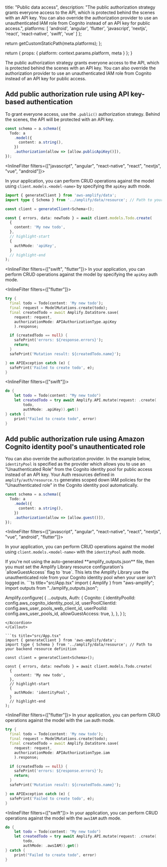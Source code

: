 
  title: "Public data access",
  description: "The public authorization strategy grants everyone access to the API, which is protected behind the scenes with an API key. You can also override the authorization provider to use an unauthenticated IAM role from Cognito instead of an API key for public access.",
  platforms: [
    'android',
    'angular',
    'flutter',
    'javascript',
    'nextjs',
    'react',
    'react-native',
    'swift',
    'vue'
  ]
};

  return getCustomStaticPath(meta.platforms);
};

  return {
    props: {
      platform: context.params.platform,
      meta
    }
  };
}

The public authorization strategy grants everyone access to the API, which is protected behind the scenes with an API key. You can also override the authorization provider to use an unauthenticated IAM role from Cognito instead of an API key for public access.

## Add public authorization rule using API key-based authentication

To grant everyone access, use the `.public()` authorization strategy. Behind the scenes, the API will be protected with an API key.

```ts title="amplify/data/resource.ts"
const schema = a.schema({
  Todo: a
    .model({
      content: a.string(),
    })
    .authorization(allow => [allow.publicApiKey()]),
});
```

<InlineFilter filters={["javascript", "angular", "react-native", "react", "nextjs", "vue", "android"]}>

In your application, you can perform CRUD operations against the model using `client.models.<model-name>` by specifying the `apiKey` auth mode.

```ts
import { generateClient } from 'aws-amplify/data';
import type { Schema } from '../amplify/data/resource'; // Path to your backend resource definition

const client = generateClient<Schema>();

const { errors, data: newTodo } = await client.models.Todo.create(
  {
    content: 'My new todo',
  },
  // highlight-start
  {
    authMode: 'apiKey',
  }
  // highlight-end
);
```

</InlineFilter>

<InlineFilter filters={["swift", "flutter"]}>
In your application, you can perform CRUD operations against the model by specifying the `apiKey` auth mode.
</InlineFilter>

<InlineFilter filters={["flutter"]}>

```dart
try {
  final todo = Todo(content: 'My new todo');
  final request = ModelMutations.create(todo);
  final createdTodo = await Amplify.DataStore.save(
    request: request, 
    authorizationMode: APIAuthorizationType.apiKey
    ).response;

  if (createdTodo == null) {
    safePrint('errors: ${response.errors}');
    return;
  }
  safePrint('Mutation result: ${createdTodo.name}');

} on APIException catch (e) {
  safePrint('Failed to create todo', e);
}
```

</InlineFilter>

<InlineFilter filters={["swift"]}>

```swift
do {
    let todo = Todo(content: "My new todo")
    let createdTodo = try await Amplify.API.mutate(request: .create(
        todo,
        authMode: .apiKey)).get()
} catch {
    print("Failed to create todo", error)
}
```

</InlineFilter>

## Add public authorization rule using Amazon Cognito identity pool's unauthenticated role

You can also override the authorization provider. In the example below, `identityPool` is specified as the provider which allows you to use an "Unauthenticated Role" from the Cognito identity pool for public access instead of an API key. Your Auth resources defined in `amplify/auth/resource.ts` generates scoped down IAM policies for the "Unauthenticated role" in the Cognito identity pool automatically.

```ts title="amplify/data/resource.ts"
const schema = a.schema({
  Todo: a
    .model({
      content: a.string(),
    })
    .authorization(allow => [allow.guest()]),
});
```

<InlineFilter filters={["javascript", "angular", "react-native", "react", "nextjs", "vue", "android", "flutter"]}>

In your application, you can perform CRUD operations against the model using `client.models.<model-name>` with the `identityPool` auth mode.

<Callout info>
If you're not using the auto-generated **amplify_outputs.json** file, then you must set the Amplify Library resource configuration's `allowGuestAccess` flag to `true`. This lets the Amplify Library use the unauthenticated role from your Cognito identity pool when your user isn't logged in.

<Accordion title="Amplify configuration">
```ts title="src/App.tsx"
import { Amplify } from "aws-amplify";
import outputs from "../amplify_outputs.json";

Amplify.configure(
  {
    ...outputs,
    Auth: {
      Cognito: {
        identityPoolId: config.aws_cognito_identity_pool_id,
        userPoolClientId: config.aws_user_pools_web_client_id,
        userPoolId: config.aws_user_pools_id,
        allowGuestAccess: true,
      },
    },
  }
);
```
</Accordion>
</Callout>

```ts title="src/App.tsx"
import { generateClient } from 'aws-amplify/data';
import type { Schema } from '../amplify/data/resource'; // Path to your backend resource definition

const client = generateClient<Schema>();

const { errors, data: newTodo } = await client.models.Todo.create(
  {
    content: 'My new todo',
  },
  // highlight-start
  {
    authMode: 'identityPool',
  }
  // highlight-end
);
```

</InlineFilter>

<InlineFilter filters={["flutter"]}>
In your application, you can perform CRUD operations against the model with the `iam` auth mode.

```dart
try {
  final todo = Todo(content: 'My new todo');
  final request = ModelMutations.create(todo);
  final createdTodo = await Amplify.DataStore.save(
    request: request, 
    authorizationMode: APIAuthorizationType.iam
    ).response;

  if (createdTodo == null) {
    safePrint('errors: ${response.errors}');
    return;
  }
  safePrint('Mutation result: ${createdTodo.name}');

} on APIException catch (e) {
  safePrint('Failed to create todo', e);
}
```

</InlineFilter>

<InlineFilter filters={["swift"]}>
In your application, you can perform CRUD operations against the model with the `awsIAM` auth mode.

```swift
do {
    let todo = Todo(content: "My new todo")
    let createdTodo = try await Amplify.API.mutate(request: .create(
        todo,
        authMode: .awsIAM)).get()
} catch {
    print("Failed to create todo", error)
}
```

</InlineFilter>
